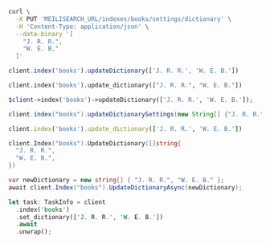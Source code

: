 <CodeGroup>

```bash cURL
curl \
  -X PUT 'MEILISEARCH_URL/indexes/books/settings/dictionary' \
  -H 'Content-Type: application/json' \
  --data-binary '[
    "J. R. R.",
    "W. E. B."
  ]'
```

```javascript JS
client.index('books').updateDictionary(['J. R. R.', 'W. E. B.'])
```

```python Python
client.index('books').update_dictionary(["J. R. R.", "W. E. B."])
```

```php PHP
$client->index('books')->updateDictionary(['J. R. R.', 'W. E. B.']);
```

```java Java
client.index("books").updateDictionarySettings(new String[] {"J. R. R.", "W. E. B."});
```

```ruby Ruby
client.index('books').update_dictionary(['J. R. R.', 'W. E. B.'])
```

```go Go
client.Index("books").UpdateDictionary([]string{
  "J. R. R.",
  "W. E. B.",
})
```

```csharp C#
var newDictionary = new string[] { "J. R. R.", "W. E. B." };
await client.Index("books").UpdateDictionaryAsync(newDictionary);
```

```rust Rust
let task: TaskInfo = client
  .index('books')
  .set_dictionary(['J. R. R.', 'W. E. B.'])
  .await
  .unwrap();
```
</CodeGroup>